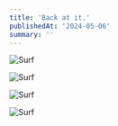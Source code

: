 ```yaml
---
title: 'Back at it.'
publishedAt: '2024-05-06'
summary: ''
---
```


![Surf](/images/in/in1.webp)

![Surf](/images/in/in2.webp)

![Surf](/images/in/in3.webp)

![Surf](/images/in/in4.webp)
